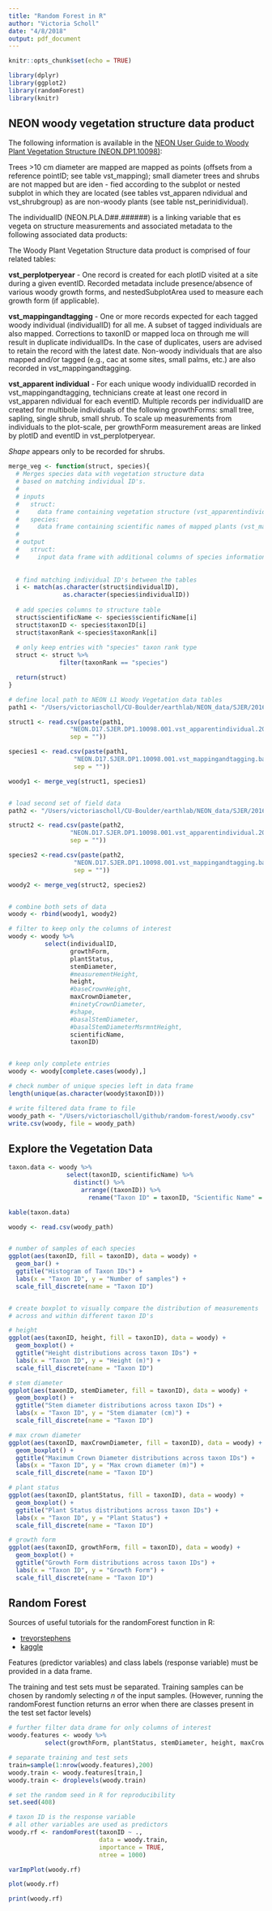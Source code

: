 ```yaml
---
title: "Random Forest in R"
author: "Victoria Scholl"
date: "4/8/2018"
output: pdf_document
---
```


```r
knitr::opts_chunk$set(echo = TRUE)

library(dplyr)
library(ggplot2)
library(randomForest)
library(knitr)
```

## NEON woody vegetation structure data product 

The following information is available in the [NEON User Guide to Woody Plant Vegetation Structure (NEON.DP1.10098)](http://data.neonscience.org/documents/10179/2237401/NEON_vegStructure_userGuide_vA/b390b73d-b259-46d8-9522-58fd72f12f8e):

Trees >10 cm diameter are mapped are mapped as points (offsets from a reference pointID; see table vst_mapping); small diameter trees and shrubs are not mapped but are iden - fied according to the subplot or nested subplot in which they are located (see tables vst_apparen ndividual and vst_shrubgroup) as are non-woody plants (see table nst_perinidividual). 

The individualID (NEON.PLA.D##.######) is a linking variable that  es vegeta on structure measurements and
associated metadata to the following associated data products:

The Woody Plant Vegetation Structure data product is comprised of four related tables:

**vst_perplotperyear** - One record is created for each plotID visited at a site during a given eventID. Recorded metadata include presence/absence of various woody growth forms, and nestedSubplotArea used to measure each growth form (if applicable).

**vst_mappingandtagging** - One or more records expected for each tagged woody individual (individualID) for all  me. A subset of tagged individuals are also mapped. Corrections to taxonID or mapped loca on through  me will result in duplicate individualIDs. In the case of duplicates, users are advised to retain the record with the latest date. Non-woody individuals that are also mapped and/or tagged (e.g., cac  at some sites, small palms, etc.) are also recorded in vst_mappingandtagging.

**vst_apparent individual** - For each unique woody individualID recorded in vst_mappingandtagging, technicians create at least one record in vst_apparen ndividual for each eventID. Multiple records per individualID are created for multibole individuals of the following growthForms: small tree, sapling, single shrub, small shrub. To scale up measurements from individuals to the plot-scale, per growthForm measurement areas are linked by plotID and eventID in vst_perplotperyear.

*Shape* appears only to be recorded for shrubs. 



```r
merge_veg <- function(struct, species){
  # Merges species data with vegetation structure data
  # based on matching individual ID's. 
  # 
  # inputs
  #   struct:
  #     data frame containing vegetation structure (vst_apparentindividual)
  #   species: 
  #     data frame containing scientific names of mapped plants (vst_mappingandtagging)
  #
  # output
  #   struct:
  #     input data frame with additional columns of species information
  
    
  # find matching individual ID's between the tables
  i <- match(as.character(struct$individualID),
               as.character(species$individualID))
  
  # add species columns to structure table
  struct$scientificName <- species$scientificName[i]
  struct$taxonID <- species$taxonID[i]
  struct$taxonRank <-species$taxonRank[i]
  
  # only keep entries with "species" taxon rank type 
  struct <- struct %>% 
              filter(taxonRank == "species")

  return(struct)
}
```



```r

# define local path to NEON L1 Woody Vegetation data tables
path1 <- "/Users/victoriascholl/CU-Boulder/earthlab/NEON_data/SJER/2016/NEON_struct-woody-plant/NEON.D17.SJER.DP1.10098.001.2016-11.basic.20171016T160526Z/"

struct1 <- read.csv(paste(path1, 
                 "NEON.D17.SJER.DP1.10098.001.vst_apparentindividual.2016-11.basic.20171016T160526Z.csv",
                 sep = ""))

species1 <- read.csv(paste(path1, 
                  "NEON.D17.SJER.DP1.10098.001.vst_mappingandtagging.basic.20171016T160526Z.csv", 
                  sep = ""))

woody1 <- merge_veg(struct1, species1)


# load second set of field data 
path2 <- "/Users/victoriascholl/CU-Boulder/earthlab/NEON_data/SJER/2016/NEON_struct-woody-plant/NEON.D17.SJER.DP1.10098.001.2016-12.basic.20171016T160526Z/"

struct2 <- read.csv(paste(path2, 
                 "NEON.D17.SJER.DP1.10098.001.vst_apparentindividual.2016-12.basic.20171016T160526Z.csv",
                 sep = ""))

species2 <-read.csv(paste(path2, 
                  "NEON.D17.SJER.DP1.10098.001.vst_mappingandtagging.basic.20171016T160526Z.csv", 
                  sep = ""))

woody2 <- merge_veg(struct2, species2)


# combine both sets of data 
woody <- rbind(woody1, woody2)

# filter to keep only the columns of interest 
woody <- woody %>%
          select(individualID,
                 growthForm,
                 plantStatus,
                 stemDiameter,
                 #measurementHeight,
                 height,
                 #baseCrownHeight,
                 maxCrownDiameter,
                 #ninetyCrownDiameter,
                 #shape,
                 #basalStemDiameter,
                 #basalStemDiameterMsrmntHeight,
                 scientificName,
                 taxonID)


# keep only complete entries 
woody <- woody[complete.cases(woody),]

# check number of unique species left in data frame
length(unique(as.character(woody$taxonID)))

# write filtered data frame to file
woody_path <- "/Users/victoriascholl/github/random-forest/woody.csv"
write.csv(woody, file = woody_path)

```

## Explore the Vegetation Data 

```r
taxon.data <- woody %>%
                select(taxonID, scientificName) %>%
                  distinct() %>%
                    arrange((taxonID)) %>%
                      rename("Taxon ID" = taxonID, "Scientific Name" = scientificName) 

kable(taxon.data)
```




```r
woody <- read.csv(woody_path)


# number of samples of each species 
ggplot(aes(taxonID, fill = taxonID), data = woody) + 
  geom_bar() + 
  ggtitle("Histogram of Taxon IDs") + 
  labs(x = "Taxon ID", y = "Number of samples") + 
  scale_fill_discrete(name = "Taxon ID")


# create boxplot to visually compare the distribution of measurements
# across and within different taxon ID's 

# height
ggplot(aes(taxonID, height, fill = taxonID), data = woody) +
  geom_boxplot() + 
  ggtitle("Height distributions across taxon IDs") + 
  labs(x = "Taxon ID", y = "Height (m)") +
  scale_fill_discrete(name = "Taxon ID")

# stem diameter 
ggplot(aes(taxonID, stemDiameter, fill = taxonID), data = woody) +
  geom_boxplot() + 
  ggtitle("Stem diameter distributions across taxon IDs") + 
  labs(x = "Taxon ID", y = "Stem diamater (cm)") + 
  scale_fill_discrete(name = "Taxon ID")

# max crown diameter
ggplot(aes(taxonID, maxCrownDiameter, fill = taxonID), data = woody) +
  geom_boxplot() + 
  ggtitle("Maximum Crown Diameter distributions across taxon IDs") + 
  labs(x = "Taxon ID", y = "Max crown diameter (m)") + 
  scale_fill_discrete(name = "Taxon ID")

# plant status
ggplot(aes(taxonID, plantStatus, fill = taxonID), data = woody) +
  geom_boxplot() + 
  ggtitle("Plant Status distributions across taxon IDs") + 
  labs(x = "Taxon ID", y = "Plant Status") + 
  scale_fill_discrete(name = "Taxon ID")

# growth form
ggplot(aes(taxonID, growthForm, fill = taxonID), data = woody) +
  geom_boxplot() + 
  ggtitle("Growth Form distributions across taxon IDs") + 
  labs(x = "Taxon ID", y = "Growth Form") + 
  scale_fill_discrete(name = "Taxon ID")
```

## Random Forest 

Sources of useful tutorials for the randomForest function in R: 

 - [trevorstephens](http://trevorstephens.com/kaggle-titanic-tutorial/r-part-5-random-forests/) 
 - [kaggle](https://www.kaggle.com/mrisdal/exploring-survival-on-the-titanic)

Features (predictor variables) and class labels (response variable) must be provided in a data frame. 

The training and test sets must be separated. Training samples can be chosen by randomly selecting *n* of the input samples. 
(However, running the randomForest function returns an error when there are classes present in the test set factor levels)


```r

# further filter data drame for only columns of interest
woody.features <- woody %>% 
          select(growthForm, plantStatus, stemDiameter, height, maxCrownDiameter, taxonID)

# separate training and test sets
train=sample(1:nrow(woody.features),200)
woody.train <- woody.features[train,]
woody.train <- droplevels(woody.train)

# set the random seed in R for reproducibility
set.seed(408)

# taxon ID is the response variable
# all other variables are used as predictors
woody.rf <- randomForest(taxonID ~ ., 
                         data = woody.train,
                         importance = TRUE,
                         ntree = 1000) 

varImpPlot(woody.rf)

plot(woody.rf)

print(woody.rf)

```

